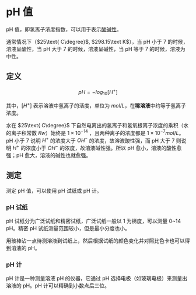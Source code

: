 
# pH 值

pH 值，即氢离子浓度指数，可以用于表示[酸碱性](/definitions/acidity)。

通常情况下（$25\text{ C\degree}$, $298.15\text K$），当 pH 小于 7 的时候，溶液呈酸性，当 pH 大于 7 的时候，溶液呈碱性，当 pH 等于 7 的时候，溶液为中性。

## 定义

$$
pH = - log_{10}[H^+]
$$

其中，$[H^+]$ 表示溶液中氢离子的活度，单位为 $mol/L$，在**稀溶液**中约等于氢离子浓度。

水在 $25\text{ C\degree}$ 下自然电离出的氢离子和氢氧根离子浓度的乘积（水的离子积常数 $Kw$）始终是 $1×10^{−14}$ ，且两种离子的浓度都是 $1×10^{−7}mol/L$。pH 小于 7 说明 $H^+$ 的浓度大于 $OH^−$ 的浓度，故溶液酸性强，而 pH 大于 7 则说明 $H^+$ 的浓度小于 $OH^−$ 的浓度，故溶液碱性强。所以 pH 愈小，溶液的酸性愈强；pH 愈大，溶液的碱性也就愈强。

## 测定

测定 pH 值，可以使用 pH 试纸或 pH 计。

### pH 试纸

pH 试纸分为广泛试纸和精密试纸，广泛试纸一般以 1 为梯度，可以测量 0~14 pH。精密 pH 试纸测量范围较小，但是最小分度也小。

用玻棒沾一点待测溶液到试纸上，然后根据试纸的颜色变化并对照比色卡也可以得到溶液的 pH。

### pH 计

pH 计是一种测量溶液 pH 的仪器，它通过 pH 选择电极（如玻璃电极）来测量出溶液的 pH。pH 计可以精确到小数点后三位。

